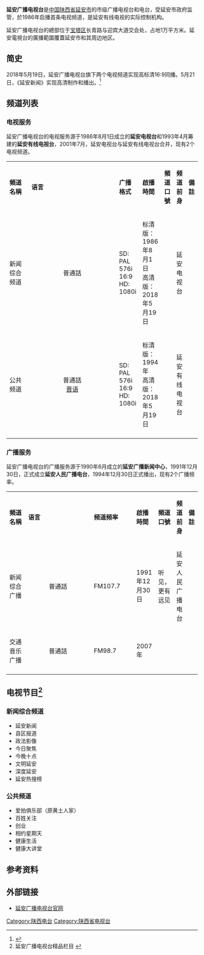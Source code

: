 {{noteTA
|1=zh-hans:台标;zh-hant:台徽;
}}
{{電視網資訊
| 電視網名稱     = 延安广播电视台
| 電視網商標檔案 = Yan'an_TV_logo2019.png
| 電視網商標尺寸 = 250px
| 電視網商標名稱 = 延安广播电视台的标志
| 類型           = [[有線電視|有線電視]]、[[无线电视|无线电视]]
| 品牌           = 
| 開播日期       = 
| 國家           = {{PRC}}
| 可收視地區     = [[陕西省|陕西省]][[延安市|延安市]]
| 創立日期       = 2001年7月
| 創立者         = 
| 口號           =
| 格言           = 
| 收視率         = 
| 收視率調查時間 = 
| 收視率資料來源 = 
| 市場占有率     = 
| 擁有者         = 
| 持股者         = 
| 關鍵人物       = 
| 旗下類比頻道   = 
| 官方網站       = http://www.yananbtv.com/
| 備註           = 
|}}
'''延安广播电视台'''是[[中国|中国]][[陕西省|陕西省]][[延安市|延安市]]的市级广播电视台和电台，受延安市政府监管，於1986年启播首条电视频道，是延安有线电视的实际控制机构。

延安广播电视台的總部位于[[宝塔区|宝塔区]]长青路与迎宾大道交会处，占地1万平方米。延安電視台的廣播範圍覆蓋延安市和其周边地区。

== 简史 ==
2018年5月19日，延安广播电视台旗下两个电视频道实现高标清16:9同播。5月21日，《延安新闻》实现高清制作和播出。<ref>{{cite web|url =https://mp.weixin.qq.com/s/t-Qt0WefQ4xPmOzJn_37bQ | title =与时代接轨 延安广播电视台部分栏目实现高清制播|website =延安广播电视台微信公众号|date=2018-05-19}}</ref>

== 频道列表 ==
=== 电视服务 ===
延安广播电视台的电视服务源于1986年8月1日成立的'''延安电视台'''和1993年4月筹建的'''延安有线电视台'''，2001年7月，延安电视台与延安有线电视台合并，现有2个电视频道。
{| class="wikitable" style="width:100%; font-size:small"
|- style="background:dodgerblue; color:white" align="center"
| width="16%" |'''頻道名稱'''||width="8%" |'''语言'''||width="10%" |'''广播格式'''||width="17%" |'''啟播時間'''||width="13%" |'''頻道口號'''||width="16%" |'''频道前身'''|| colspan="2" width="20%" |'''備註'''
|- 
!新闻综合频道
| align="center" |普通話
|SD: PAL 576i 16:9<br />HD: 1080i
|标清版：1986年8月1日<br />高清版：2018年5月19日
|
|延安电视台
|
|-
!公共频道
| align="center" |普通話<br />[[晋语|晋语]]
|SD: PAL 576i 16:9<br />HD: 1080i
|标清版：1994年<br />高清版：2018年5月19日
|
|延安有线电视台
|
|-
|}

=== 广播服务 ===
延安广播电视台的广播服务源于1990年6月成立的'''延安广播新闻中心'''，1991年12月30日，正式成立'''延安人民广播电台'''，1994年12月30日正式播出，现有2个广播频率。

{| class="wikitable" style="width:100%; font-size:small"
|- style="background:dodgerblue; color:white" align="center"
| width="13%" |'''頻道名稱'''||width="6%" |'''语言'''||width="8%"|'''频道频率'''|| width="15%" |'''啟播時間'''||width="12%" |'''頻道口號'''||width="12%" |'''频道前身'''||'''備註'''
|-
!新闻综合广播
| align="center" |普通話
|FM107.7
|1991年12月30日
|听见，更有远见
|延安人民广播电台
|
|-
!交通音乐广播
| align="center" |普通話
|FM98.7
|2007年
|
|
|
|-
|}

==电视节目<ref>延安广播电视台精品栏目 {{cite web |url=http://www.yananbtv.com/movie/ |title=存档副本 |accessdate=2015-05-17 |deadurl=yes |archiveurl=https://web.archive.org/web/20150523181905/http://www.yananbtv.com/movie/ |archivedate=2015-05-23 }}</ref>==
=== 新闻综合频道 ===
*延安新闻
*县区报道
*政法影像
*今日聚焦
*今晚十点
*文明延安
*深度延安
*延安热搜榜

=== 公共频道 ===
*爱拍俱乐部（原黄土人家）
*百姓关注
*创业
*相约星期天
*健康生活
*健康大讲堂

==参考资料==
{{reflist}}
==外部链接==
*[https://web.archive.org/web/20141108084108/http://www.yananbtv.com/ 延安广播电视台官网]
{{延安广播电视台}}
{{延安市}}
{{陕西省电视台}}
[[Category:陕西电台|Category:陕西电台]]
[[Category:陕西省电视台|Category:陕西省电视台]]